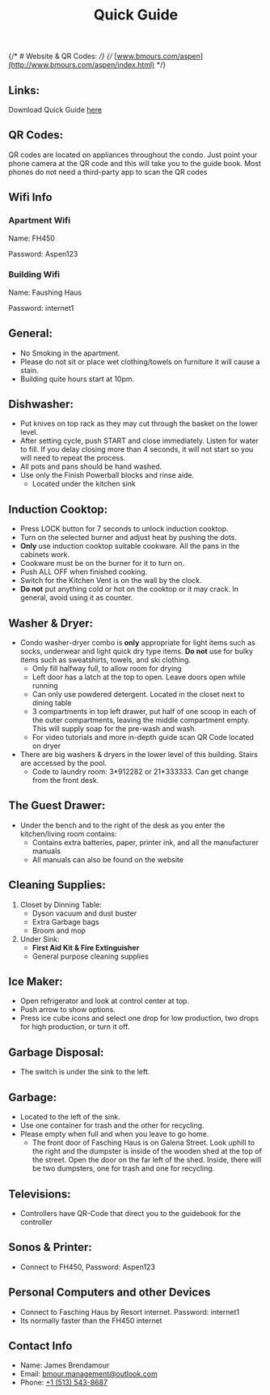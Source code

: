 ﻿---
title: 'Quick Guide'
description: 'Quick Guide'
---

{/* # Website & QR Codes:  */}
{/* [www.bmours.com/aspen](http://www.bmours.com/aspen/index.html) */}
## Links:

Download Quick Guide [here](https://docsend.dropbox.com/view/kgtqqndw6vdaw8b7)

## QR Codes:
QR codes are located on appliances throughout the condo. Just point your phone camera at the QR code and this will take you to the guide book. Most phones do not need a third-party app to scan the QR codes

## Wifi Info

### Apartment Wifi
Name: FH450

Password: Aspen123

### Building Wifi
Name: Faushing Haus

Password: internet1

## General:

- No Smoking in the apartment.
- Please do not sit or place wet clothing/towels on furniture it will cause a stain.
- Building quite hours start at 10pm.

## Dishwasher:

- Put knives on top rack as they may cut through the basket on the lower level.
- After setting cycle, push START and close immediately. Listen for water to fill. If you delay closing more than 4 seconds, it will not start so you will need to repeat the process.
- All pots and pans should be hand washed.
- Use only the Finish Powerball blocks and rinse aide.
  - Located under the kitchen sink

## Induction Cooktop:

- Press LOCK button for 7 seconds to unlock induction cooktop.
- Turn on the selected burner and adjust heat by pushing the dots.
- **Only** use induction cooktop suitable cookware. All the pans in the cabinets work.
- Cookware must be on the burner for it to turn on.
- Push ALL OFF when finished cooking.
- Switch for the Kitchen Vent is on the wall by the clock.
- **Do not** put anything cold or hot on the cooktop or it may crack. In general, avoid using it as counter.

## Washer & Dryer:

- Condo washer-dryer combo is **only** appropriate for light items such as socks, underwear and light quick dry type items. **Do not** use for bulky items such as sweatshirts, towels, and ski clothing.
  - Only fill halfway full, to allow room for drying
  - Left door has a latch at the top to open. Leave doors open while running
  - Can only use powdered detergent. Located in the closet next to dining table
  - 3 compartments in top left drawer, put half of one scoop in each of the outer compartments, leaving the middle compartment empty. This will supply soap for the pre-wash and wash.
  - For video tutorials and more in-depth guide scan QR Code located on dryer
- There are big washers & dryers in the lower level of this building. Stairs are accessed by the pool.
  - Code to laundry room: 3*912282 or 21\*333333. Can get change from the front desk.

## The Guest Drawer:

- Under the bench and to the right of the desk as you enter the kitchen/living room contains:
  - Contains extra batteries, paper, printer ink, and all the manufacturer manuals
  - All manuals can also be found on the website

## Cleaning Supplies:

1. Closet by Dinning Table:
   - Dyson vacuum and dust buster
   - Extra Garbage bags
   - Broom and mop
2. Under Sink:
   - **First Aid Kit & Fire Extinguisher**
   - General purpose cleaning supplies

## Ice Maker:

- Open refrigerator and look at control center at top.
- Push arrow to show options.
- Press ice cube icons and select one drop for low production, two drops for high production, or turn it off.

## Garbage Disposal:

- The switch is under the sink to the left.

## Garbage:

- Located to the left of the sink.
- Use one container for trash and the other for recycling.
- Please empty when full and when you leave to go home.
  - The front door of Fasching Haus is on Galena Street. Look uphill to the right and the dumpster is inside of the wooden shed at the top of the street. Open the door on the far left of the shed. Inside, there will be two dumpsters, one for trash and one for recycling.

## Televisions:

- Controllers have QR-Code that direct you to the guidebook for the controller

## Sonos & Printer:

- Connect to FH450, Password: Aspen123

## Personal Computers and other Devices

- Connect to Fasching Haus by Resort internet. Password: internet1
- Its normally faster than the FH450 internet

## Contact Info

- Name: James Brendamour
- Email: [bmour.management@outlook.com](bmour.management@outlook.com)
- Phone: [+1 (513) 543-8687](tel:+15135438687)
